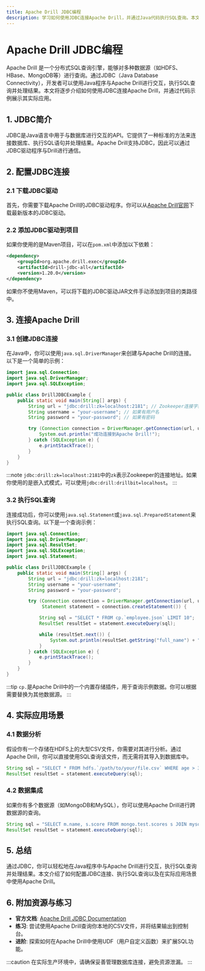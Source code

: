 ```yaml
---
title: Apache Drill JDBC编程
description: 学习如何使用JDBC连接Apache Drill，并通过Java代码执行SQL查询。本文适合初学者，包含代码示例和实际应用场景。
---
```


# Apache Drill JDBC编程

Apache Drill 是一个分布式SQL查询引擎，能够对多种数据源（如HDFS、HBase、MongoDB等）进行查询。通过JDBC（Java Database Connectivity），开发者可以使用Java程序与Apache Drill进行交互，执行SQL查询并处理结果。本文将逐步介绍如何使用JDBC连接Apache Drill，并通过代码示例展示其实际应用。

## 1. JDBC简介

JDBC是Java语言中用于与数据库进行交互的API。它提供了一种标准的方法来连接数据库、执行SQL语句并处理结果。Apache Drill支持JDBC，因此可以通过JDBC驱动程序与Drill进行通信。

## 2. 配置JDBC连接

### 2.1 下载JDBC驱动

首先，你需要下载Apache Drill的JDBC驱动程序。你可以从[Apache Drill官网](https://drill.apache.org/download/)下载最新版本的JDBC驱动。

### 2.2 添加JDBC驱动到项目

如果你使用的是Maven项目，可以在`pom.xml`中添加以下依赖：

```xml
<dependency>
    <groupId>org.apache.drill.exec</groupId>
    <artifactId>drill-jdbc-all</artifactId>
    <version>1.20.0</version>
</dependency>
```

如果你不使用Maven，可以将下载的JDBC驱动JAR文件手动添加到项目的类路径中。

## 3. 连接Apache Drill

### 3.1 创建JDBC连接

在Java中，你可以使用`java.sql.DriverManager`来创建与Apache Drill的连接。以下是一个简单的示例：

```java
import java.sql.Connection;
import java.sql.DriverManager;
import java.sql.SQLException;

public class DrillJDBCExample {
    public static void main(String[] args) {
        String url = "jdbc:drill:zk=localhost:2181"; // Zookeeper连接字符串
        String username = "your-username"; // 如果有用户名
        String password = "your-password"; // 如果有密码

        try (Connection connection = DriverManager.getConnection(url, username, password)) {
            System.out.println("成功连接到Apache Drill!");
        } catch (SQLException e) {
            e.printStackTrace();
        }
    }
}
```

:::note
`jdbc:drill:zk=localhost:2181`中的`zk`表示Zookeeper的连接地址。如果你使用的是嵌入式模式，可以使用`jdbc:drill:drillbit=localhost`。
:::

### 3.2 执行SQL查询

连接成功后，你可以使用`java.sql.Statement`或`java.sql.PreparedStatement`来执行SQL查询。以下是一个查询示例：

```java
import java.sql.Connection;
import java.sql.DriverManager;
import java.sql.ResultSet;
import java.sql.SQLException;
import java.sql.Statement;

public class DrillJDBCExample {
    public static void main(String[] args) {
        String url = "jdbc:drill:zk=localhost:2181";
        String username = "your-username";
        String password = "your-password";

        try (Connection connection = DriverManager.getConnection(url, username, password);
             Statement statement = connection.createStatement()) {

            String sql = "SELECT * FROM cp.`employee.json` LIMIT 10";
            ResultSet resultSet = statement.executeQuery(sql);

            while (resultSet.next()) {
                System.out.println(resultSet.getString("full_name") + " - " + resultSet.getInt("salary"));
            }
        } catch (SQLException e) {
            e.printStackTrace();
        }
    }
}
```

:::tip
`cp.`是Apache Drill中的一个内置存储插件，用于查询示例数据。你可以根据需要替换为其他数据源。
:::

## 4. 实际应用场景

### 4.1 数据分析

假设你有一个存储在HDFS上的大型CSV文件，你需要对其进行分析。通过Apache Drill，你可以直接使用SQL查询该文件，而无需将其导入到数据库中。

```java
String sql = "SELECT * FROM hdfs.`/path/to/your/file.csv` WHERE age > 30";
ResultSet resultSet = statement.executeQuery(sql);
```

### 4.2 数据集成

如果你有多个数据源（如MongoDB和MySQL），你可以使用Apache Drill进行跨数据源的查询。

```java
String sql = "SELECT m.name, s.score FROM mongo.test.scores s JOIN mysql.test.students m ON s.student_id = m.id";
ResultSet resultSet = statement.executeQuery(sql);
```

## 5. 总结

通过JDBC，你可以轻松地在Java程序中与Apache Drill进行交互，执行SQL查询并处理结果。本文介绍了如何配置JDBC连接、执行SQL查询以及在实际应用场景中使用Apache Drill。

## 6. 附加资源与练习

- **官方文档**: [Apache Drill JDBC Documentation](https://drill.apache.org/docs/using-the-jdbc-driver/)
- **练习**: 尝试使用Apache Drill查询你本地的CSV文件，并将结果输出到控制台。
- **进阶**: 探索如何在Apache Drill中使用UDF（用户自定义函数）来扩展SQL功能。

:::caution
在实际生产环境中，请确保妥善管理数据库连接，避免资源泄漏。
:::